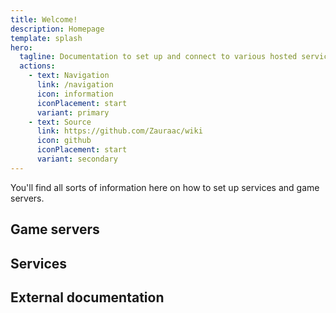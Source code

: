 ```yaml
---
title: Welcome!
description: Homepage 
template: splash 
hero:
  tagline: Documentation to set up and connect to various hosted services. 
  actions:
    - text: Navigation
      link: /navigation
      icon: information
      iconPlacement: start
      variant: primary
    - text: Source
      link: https://github.com/Zauraac/wiki
      icon: github
      iconPlacement: start
      variant: secondary
---
```


<ContainerSection>

You'll find all sorts of information here on how to set up services and game servers. 

## Game servers
<CardGrid>
    <LinkCard title="Minecraft" href="/games/minecraft/getting-started" />
    <LinkCard title="Stardew Valley" href="/games/stardew/getting-started" />
</CardGrid>
 
## Services
<CardGrid>
    <LinkCard title="VPN" href="/services/vpn/getting-started" />
    <LinkCard title="3D Printing" href="/services/3dprinting" />
    <LinkCard title="Wiki" href="/services/wiki" />
</CardGrid>

## External documentation
<CardGrid>
    <LinkCard title="Astro documentation" href="https://docs.astro.build./en/getting-started/"
    />
    <LinkCard title="Starlight documentation" href="https://starlight.astro.build/"
    />
</CardGrid>

</ContainerSection>
